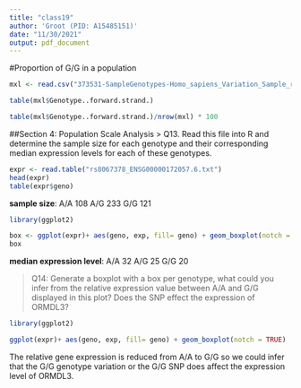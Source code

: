 ```yaml
---
title: "class19"
author: 'Groot (PID: A15485151)'
date: "11/30/2021"
output: pdf_document
---
```



#Proportion of G/G in a population
```r
mxl <- read.csv("373531-SampleGenotypes-Homo_sapiens_Variation_Sample_rs8067378.csv")

```

```r
table(mxl$Genotype..forward.strand.)

```
```r
table(mxl$Genotype..forward.strand.)/nrow(mxl) * 100

```


##Section 4: Population Scale Analysis
> Q13. Read this file into R and determine the sample size for each genotype and their
corresponding median expression levels for each of these genotypes.

```r
expr <- read.table("rs8067378_ENSG00000172057.6.txt")
head(expr)
table(expr$geno)
```
**sample size**:
  A/A 108
  A/G 233
  G/G 121
  

```r
library(ggplot2)
```
```r
box <- ggplot(expr)+ aes(geno, exp, fill= geno) + geom_boxplot(notch = TRUE)
box
```

**median expression level**:
  A/A 32
  A/G 25
  G/G 20
  

> Q14: Generate a boxplot with a box per genotype, what could you infer from the relative
expression value between A/A and G/G displayed in this plot? Does the SNP effect the
expression of ORMDL3?

```r
library(ggplot2)
```
```r
ggplot(expr)+ aes(geno, exp, fill= geno) + geom_boxplot(notch = TRUE)

```
The relative gene expression is reduced from A/A to G/G so we could infer that the G/G genotype variation or the G/G SNP does affect the expression level of ORMDL3.



